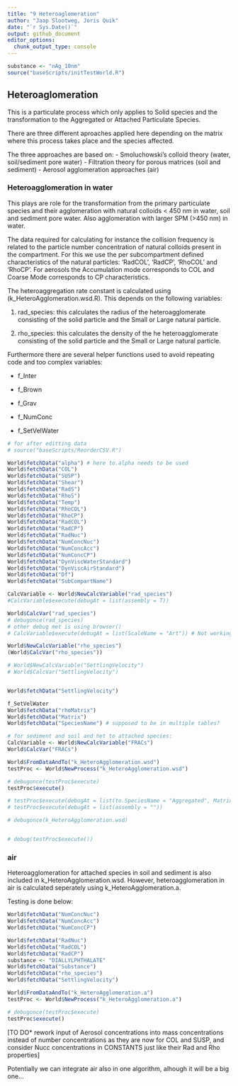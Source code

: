 ```yaml
---
title: "9 Heteroaglomeration"
author: "Jaap Slootweg, Joris Quik"
date: "`r Sys.Date()`"
output: github_document
editor_options: 
  chunk_output_type: console
---
```


```r
substance <- "nAg_10nm"
source("baseScripts/initTestWorld.R")

```

## Heteroaglomeration

This is a particulate process which only applies to Solid species and the transformation to the Aggregated or Attached Particulate Species.

There are three different aproaches applied here depending on the matrix where this process takes place and the species affected.

The three approaches are based on: - Smoluchowski's colloid theory (water, soil/sediment pore water) - Filtration theory for porous matrices (soil and sediment) - Aerosol agglomeration approaches (air)

### Heteroagglomeration in water

This plays are role for the transformation from the primary particulate species and their agglomeration with natural colloids \< 450 nm in water, soil and sediment pore water. Also agglomeration with larger SPM (\>450 nm) in water.

The data required for calculating for instance the collision frequency is related to the particle number concentration of natural colloids present in the compartment. For this we use the per subcompartment defined characteristics of the natural particles: 'RadCOL', 'RadCP', 'RhoCOL' and 'RhoCP'. For aerosols the Accumulation mode corresponds to COL and Coarse Mode corresponds to CP characteristics.

The heteroaggregation rate constant is calculated using (k_HeteroAgglomeration.wsd.R). This depends on the following variables:

1.  rad_species: this calculates the radius of the heteroagglomerate consisting of the solid particle and the Small or Large natural particle.

2.  rho_species: this calculates the density of the he heteroagglomerate consisting of the solid particle and the Small or Large natural particle.

Furthermore there are several helper functions used to avoid repeating code and too complex variables:

-   f_Inter

-   f_Brown

-   f_Grav

-   f_NumConc

-   f_SetVelWater

```r
# for after editting data
# source("baseScripts/ReorderCSV.R")

World$fetchData("alpha") # here to.alpha needs to be used
World$fetchData("COL")
World$fetchData("SUSP")
World$fetchData("Shear")
World$fetchData("RadS")
World$fetchData("RhoS")
World$fetchData("Temp")
World$fetchData("RhoCOL")
World$fetchData("RhoCP")
World$fetchData("RadCOL")
World$fetchData("RadCP")
World$fetchData("RadNuc")
World$fetchData("NumConcNuc")
World$fetchData("NumConcAcc")
World$fetchData("NumConcCP")
World$fetchData("DynViscWaterStandard")
World$fetchData("DynViscAirStandard")
World$fetchData("Df")
World$fetchData("SubCompartName")

CalcVariable <- World$NewCalcVariable("rad_species")
#CalcVariable$execute(debugAt = list(assembly = T))

World$CalcVar("rad_species")
# debugonce(rad_species)
# other debug met is using browser()
# CalcVariable$execute(debugAt = list(ScaleName = "Art")) # Not working currently

World$NewCalcVariable("rho_species")
(World$CalcVar("rho_species"))

# World$NewCalcVariable("SettlingVelocity")
# World$CalcVar("SettlingVelocity")


World$fetchData("SettlingVelocity")

f_SetVelWater
World$fetchData("rhoMatrix")
World$fetchData("Matrix")
World$fetchData("SpeciesName") # supposed to be in multiple tables?

# for sediment and soil and het to attached species:
CalcVariable <- World$NewCalcVariable("FRACs")
World$CalcVar("FRACs")

```

```r
World$FromDataAndTo("k_HeteroAgglomeration.wsd")
testProc <- World$NewProcess("k_HeteroAgglomeration.wsd")

# debugonce(testProc$execute)
testProc$execute()

# testProc$execute(debugAt = list(to.SpeciesName = "Aggregated", Matrix = "water"))
# testProc$execute(debugAt = list(assembly = ""))

# debugonce(k_HeteroAgglomeration.wsd)


# debug(testProc$execute())
```

### air
Heteroagglomeration for attached species in soil and sediment is also included in k_HeteroAgglomeration.wsd. However, heteroagglomeration in air is calculated seperately using k_HeteroAgglomeration.a.



Testing is done below:
```r

World$fetchData("NumConcNuc")
World$fetchData("NumConcAcc")
World$fetchData("NumConcCP") 

World$fetchData("RadNuc") 
World$fetchData("RadCOL") 
World$fetchData("RadCP") 
substance <- "DIALLYLPHTHALATE"
World$fetchData("Substance") 
World$fetchData("rho_species") 
World$fetchData("SettlingVelocity") 

World$FromDataAndTo("k_HeteroAgglomeration.a")
testProc <- World$NewProcess("k_HeteroAgglomeration.a")

# debugonce(testProc$execute)
testProc$execute()

```



[TO DO\* rework input of Aerosol concentrations into mass concentrations instead of number concentrations as they are now for COL and SUSP, and consider Nucc concentrations in CONSTANTS just like their Rad and Rho properties]

Potentially we can integrate air also in one algorithm, alhough it will be a big one...
